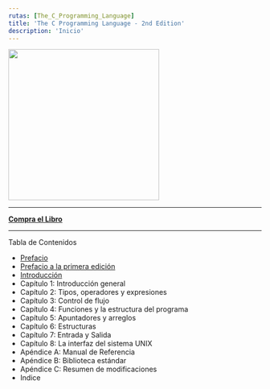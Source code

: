 ```yaml
---
rutas: [The_C_Programming_Language]
title: 'The C Programming Language - 2nd Edition'
description: 'Inicio'
---
```


<img src="/images/the-c-programming-language/cover.jpg" width="300" />

-----

**[Compra el Libro](https://www.goodreads.com/book/515601.The_C_Programming_Language/get_a_copy)**

-----

Tabla de Contenidos

* [Prefacio](./prefacio)
* [Prefacio a la primera edición](./prefacio1ed)
* [Introducción](./introduccion)
* Capítulo 1: Introducción general
* Capítulo 2: Tipos, operadores y expresiones
* Capítulo 3: Control de flujo
* Capítulo 4: Funciones y la estructura del programa
* Capítulo 5: Apuntadores y arreglos
* Capítulo 6: Estructuras
* Capítulo 7: Entrada y Salida
* Capítulo 8: La interfaz del sistema UNIX
* Apéndice A: Manual de Referencia
* Apéndice B: Biblioteca estándar
* Apéndice C: Resumen de modificaciones
* Indice